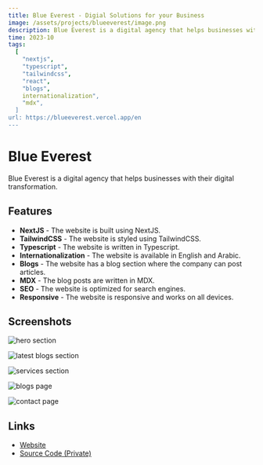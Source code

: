 ```yaml
---
title: Blue Everest - Digial Solutions for your Business
image: /assets/projects/blueeverest/image.png
description: Blue Everest is a digital agency that helps businesses with their digital transformation. The website is built using NextJS, TailwindCSS, Typescript, and MDX.
time: 2023-10
tags:
  [
    "nextjs",
    "typescript",
    "tailwindcss",
    "react",
    "blogs",
    internationalization",
    "mdx",
  ]
url: https://blueeverest.vercel.app/en
---
```


# Blue Everest

Blue Everest is a digital agency that helps businesses with their digital transformation.

## Features

- **NextJS** - The website is built using NextJS.
- **TailwindCSS** - The website is styled using TailwindCSS.
- **Typescript** - The website is written in Typescript.
- **Internationalization** - The website is available in English and Arabic.
- **Blogs** - The website has a blog section where the company can post articles.
- **MDX** - The blog posts are written in MDX.
- **SEO** - The website is optimized for search engines.
- **Responsive** - The website is responsive and works on all devices.

## Screenshots

<Image
  src='/assets/projects/blueeverest/image.png'
  alt='hero section'
  width={2580}
  height={1691}
/>

<Image
  src='/assets/projects/blueeverest/1.png'
  alt='latest blogs section'
  width={2580}
  height={1691}
/>

<Image
  src='/assets/projects/blueeverest/2.png'
  alt='services section'
  width={2580}
  height={1691}
/>

<Image
  src='/assets/projects/blueeverest/3.png'
  alt='blogs page'
  width={2580}
  height={1691}
/>

<Image
  src='/assets/projects/blueeverest/4.png'
  alt='contact page'
  width={2580}
  height={1691}
/>

## Links

- [Website](https://blueeverest.vercel.app/en)
- [Source Code (Private)](#)
